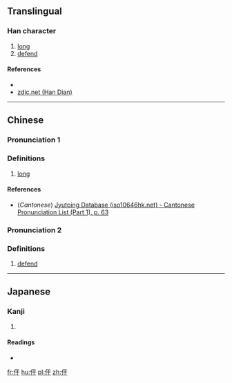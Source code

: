 ==Translingual==

===Han character===
{{Han char|rn=9|rad=人|as=03|sn=5|four=|canj=OMJ|ids=⿰亻干}}

# [[long]]
# [[defend]]

====References====
* {{Han ref|kx=0093.060|dkj=00381|dj=0197.030|hdz=10112.020|uh=4EE0|ud=20192}}
* [http://www.zdic.net/zd/zi/ZdicE4ZdicBBZdicA0.htm zdic.net (Han Dian)]

----

==Chinese==
{{zh-forms}}

===Pronunciation 1===
{{zh-pron
|m=gǎn
|c=gon2
|mc=y
|oc=y
|ma=
|cat=a
}}

===Definitions===
# [[long]]

====References====
* (''Cantonese'') [http://www.iso10646hk.net/jp/document/download.jsp Jyutping Database (iso10646hk.net) - Cantonese Pronunciation List (Part 1), p. 63]

===Pronunciation 2===
{{zh-pron
|m=hàn
|c=
|ma=
|cat=v
}}

===Definitions===
# [[defend]]

----

==Japanese==

===Kanji===
{{ja-kanji|grade=|rs=人03}}

# {{defn|lang=ja|sort=人03}}

====Readings====
* {{ja-readings|on=[[かん]] (kan), [[がん]] (gan)|kun=[[そこなう]] (sokonau)}}

[[fr:仠]]
[[hu:仠]]
[[pl:仠]]
[[zh:仠]]
